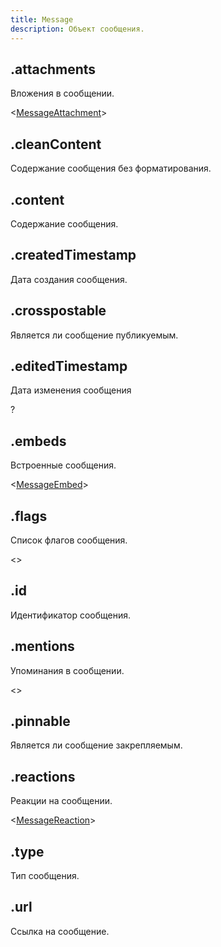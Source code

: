 ```yaml
---
title: Message
description: Объект сообщения.
---
```


## .attachments

Вложения в сообщении.

<MdnRef dataType="Array" />\<[MessageAttachment](messageattachment.mdx)>

## .cleanContent

Содержание сообщения без форматирования.

<MdnRef dataType="String" />

## .content

Содержание сообщения.

<MdnRef dataType="String" />

## .createdTimestamp

Дата создания сообщения.

<MdnRef dataType="Number" />

## .crosspostable

Является ли сообщение публикуемым.

<MdnRef dataType="Boolean" />

## .editedTimestamp

Дата изменения сообщения

?<MdnRef dataType="Number" />

## .embeds

Встроенные сообщения.

<MdnRef dataType="Array" />\<[MessageEmbed](messageembed.mdx)>

## .flags

Список флагов сообщения.

<MdnRef dataType="Array" />\<<MdnRef dataType="String" />>

## .id

Идентификатор сообщения.

<MdnRef dataType="String" />

## .mentions

Упоминания в сообщении.

<MdnRef dataType="Array" />\<<MdnRef dataType="String" />>

## .pinnable

Является ли сообщение закрепляемым.

<MdnRef dataType="Boolean" />

## .reactions

Реакции на сообщении.

<MdnRef dataType="Array" />\<[MessageReaction](messagereaction.mdx)>

## .type

Тип сообщения.

<MdnRef dataType="Number" />

## .url

Ссылка на сообщение.

<MdnRef dataType="String" />
